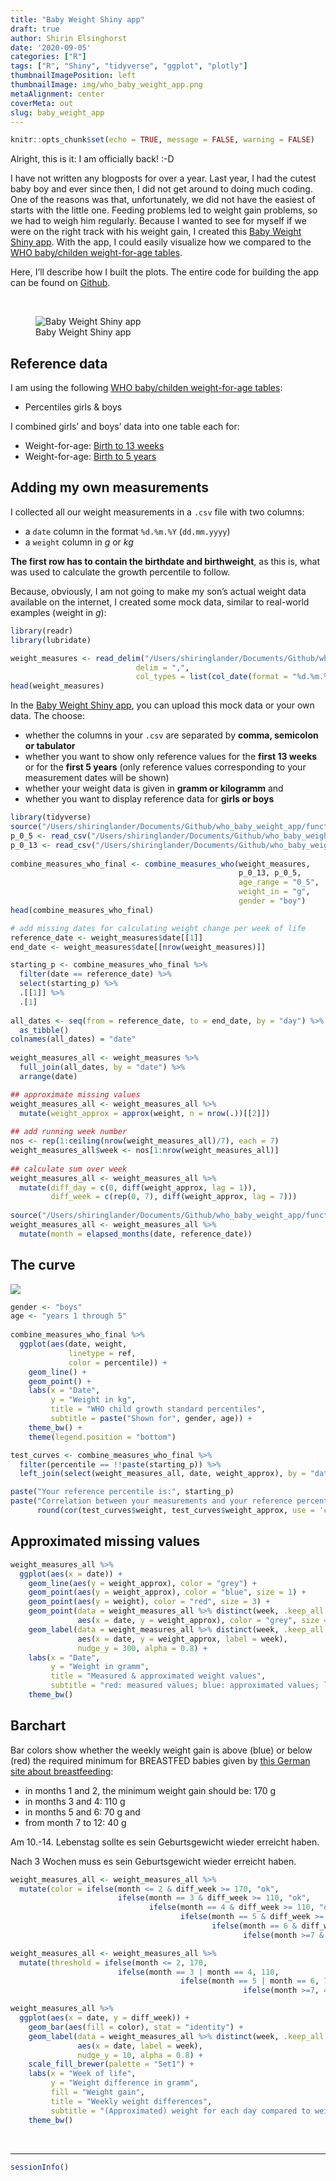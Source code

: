 ```yaml
---
title: "Baby Weight Shiny app"
draft: true
author: Shirin Elsinghorst
date: '2020-09-05'
categories: ["R"]
tags: ["R", "Shiny", "tidyverse", "ggplot", "plotly"]
thumbnailImagePosition: left
thumbnailImage: img/who_baby_weight_app.png
metaAlignment: center
coverMeta: out
slug: baby_weight_app
---
```


```r
knitr::opts_chunk$set(echo = TRUE, message = FALSE, warning = FALSE)
```

Alright, this is it: I am officially back! :-D

I have not written any blogposts for over a year. Last year, I had the cutest baby boy and ever since then, I did not get around to doing much coding. One of the reasons was that, unfortunately, we did not have the easiest of starts with the little one. Feeding problems led to weight gain problems, so we had to weigh him regularly. Because I wanted to see for myself if we were on the right track with his weight gain, I created this [Baby Weight Shiny app](https://shiring.shinyapps.io/who_baby_weight/). With the app, I could easily visualize how we compared to the [WHO baby/childen weight-for-age tables](https://www.who.int/childgrowth/standards/weight_for_age/en/).

Here, I'll describe how I built the plots. The entire code for building the app can be found on [Github](https://github.com/ShirinG/who_baby_weight_app).

<br>

![Baby Weight Shiny app](https://shirinsplayground.netlify.app/img/who_baby_weight_app.png)

## Reference data

I am using the following [WHO baby/childen weight-for-age tables](https://www.who.int/childgrowth/standards/weight_for_age/en/):

- Percentiles girls & boys

I combined girls' and boys' data into one table each for:

- Weight-for-age: [Birth to 13 weeks](https://github.com/ShirinG/who_baby_weight_app/blob/master/p_0_13.csv)
- Weight-for-age: [Birth to 5 years](https://github.com/ShirinG/who_baby_weight_app/blob/master/p_0_5.csv)

## Adding my own measurements

I collected all our weight measurements in a `.csv` file with two columns:

- a `date` column in the format `%d.%m.%Y` (`dd.mm.yyyy`)
- a `weight` column in *g* or *kg*

**The first row has to contain the birthdate and birthweight**, as this is, what was used to calculate the growth percentile to follow. 

Because, obviously, I am not going to make my son's actual weight data available on the internet, I created some mock data, similar to real-world examples (weight in *g*):

```r
library(readr)
library(lubridate)

weight_measures <- read_delim("/Users/shiringlander/Documents/Github/who_baby_weight_app/data/weight_measures.csv",
                            delim = ",",
                            col_types = list(col_date(format = "%d.%m.%Y"), col_double()))
head(weight_measures)
```

In the [Baby Weight Shiny app](https://shiring.shinyapps.io/who_baby_weight/), you can upload this mock data or your own data. The choose:

- whether the columns in your `.csv` are separated by **comma, semicolon or tabulator**
- whether you want to show only reference values for the **first 13 weeks** or for the **first 5 years** (only reference values corresponding to your measurement dates will be shown)
- whether your weight data is given in **gramm or kilogramm** and
- whether you want to display reference data for **girls or boys**

```r
library(tidyverse)
source("/Users/shiringlander/Documents/Github/who_baby_weight_app/functions/combine_measures.R")
p_0_5 <- read_csv("/Users/shiringlander/Documents/Github/who_baby_weight_app/data/p_0_5.csv")
p_0_13 <- read_csv("/Users/shiringlander/Documents/Github/who_baby_weight_app/data/p_0_13.csv")
        
combine_measures_who_final <- combine_measures_who(weight_measures, 
                                                   p_0_13, p_0_5,
                                                   age_range = "0_5",
                                                   weight_in = "g",
                                                   gender = "boy")
head(combine_measures_who_final)
```

```r
# add missing dates for calculating weight change per week of life
reference_date <- weight_measures$date[[1]]
end_date <- weight_measures$date[[nrow(weight_measures)]]

starting_p <- combine_measures_who_final %>% 
  filter(date == reference_date) %>%
  select(starting_p) %>%
  .[[1]] %>%
  .[1]
        
all_dates <- seq(from = reference_date, to = end_date, by = "day") %>%
  as_tibble()
colnames(all_dates) = "date"
        
weight_measures_all <- weight_measures %>%
  full_join(all_dates, by = "date") %>%
  arrange(date)

## approximate missing values
weight_measures_all <- weight_measures_all %>%
  mutate(weight_approx = approx(weight, n = nrow(.))[[2]])
        
## add running week number
nos <- rep(1:ceiling(nrow(weight_measures_all)/7), each = 7)
weight_measures_all$week <- nos[1:nrow(weight_measures_all)]
        
## calculate sum over week
weight_measures_all <- weight_measures_all %>%
  mutate(diff_day = c(0, diff(weight_approx, lag = 1)),
         diff_week = c(rep(0, 7), diff(weight_approx, lag = 7)))
        
source("/Users/shiringlander/Documents/Github/who_baby_weight_app/functions/elapsed_months.R")
weight_measures_all <- weight_measures_all %>%
  mutate(month = elapsed_months(date, reference_date))
```

## The curve

![](https://shirinsplayground.netlify.app/img/baby_weight_curve.png)


```r
gender <- "boys"
age <- "years 1 through 5"
        
combine_measures_who_final %>%
  ggplot(aes(date, weight,
             linetype = ref,
             color = percentile)) +
    geom_line() +
    geom_point() +
    labs(x = "Date",
         y = "Weight in kg",
         title = "WHO child growth standard percentiles",
         subtitle = paste("Shown for", gender, age)) +
    theme_bw() +
    theme(legend.position = "bottom")
```

```r
test_curves <- combine_measures_who_final %>%
  filter(percentile == !!paste(starting_p)) %>%
  left_join(select(weight_measures_all, date, weight_approx), by = "date")

paste("Your reference percentile is:", starting_p)
paste("Correlation between your measurements and your reference percentile is:",
      round(cor(test_curves$weight, test_curves$weight_approx, use = 'complete.obs'), digits = 5))
```

## Approximated missing values

```r
weight_measures_all %>%
  ggplot(aes(x = date)) +
    geom_line(aes(y = weight_approx), color = "grey") +
    geom_point(aes(y = weight_approx), color = "blue", size = 1) +
    geom_point(aes(y = weight), color = "red", size = 3) +
    geom_point(data = weight_measures_all %>% distinct(week, .keep_all = TRUE), 
               aes(x = date, y = weight_approx), color = "grey", size = 2) +
    geom_label(data = weight_measures_all %>% distinct(week, .keep_all = TRUE), 
               aes(x = date, y = weight_approx, label = week), 
               nudge_y = 300, alpha = 0.8) +
    labs(x = "Date",
         y = "Weight in gramm",
         title = "Measured & approximated weight values",
         subtitle = "red: measured values; blue: approximated values; labels: week of life") +
    theme_bw()
```

## Barchart

Bar colors show whether the weekly weight gain is above (blue) or below (red) the required minimum for BREASTFED babies given by [this German site about breastfeeding](https://www.stillkinder.de/gewicht-und-wachstum-von-gestillten-kindern/):

- in months 1 and 2, the minimum weight gain should be: 170 g
- in months 3 and 4: 110 g
- in months 5 and 6: 70 g and 
- from month 7 to 12: 40 g


Am 10.-14. Lebenstag sollte es sein Geburtsgewicht wieder erreicht haben.

Nach 3 Wochen muss es sein Geburtsgewicht wieder erreicht haben.


```r
weight_measures_all <- weight_measures_all %>%
  mutate(color = ifelse(month <= 2 & diff_week >= 170, "ok",
                        ifelse(month == 3 & diff_week >= 110, "ok",
                               ifelse(month == 4 & diff_week >= 110, "ok",
                                      ifelse(month == 5 & diff_week >= 70, "ok",
                                             ifelse(month == 6 & diff_week >= 70, "ok",
                                                    ifelse(month >=7 & diff_week >= 40, "ok", "low")))))))
```

```r
weight_measures_all <- weight_measures_all %>%
  mutate(threshold = ifelse(month <= 2, 170,
                        ifelse(month == 3 | month == 4, 110,
                                      ifelse(month == 5 | month == 6, 70,
                                                    ifelse(month >=7, 40, NA)))))
```

```r
weight_measures_all %>%
  ggplot(aes(x = date, y = diff_week)) +
    geom_bar(aes(fill = color), stat = "identity") +
    geom_label(data = weight_measures_all %>% distinct(week, .keep_all = TRUE), 
               aes(x = date, label = week), 
               nudge_y = 10, alpha = 0.8) +
    scale_fill_brewer(palette = "Set1") +
    labs(x = "Week of life",
         y = "Weight difference in gramm",
         fill = "Weight gain",
         title = "Weekly weight differences",
         subtitle = "(Approximated) weight for each day compared to weight at 7 days prior;\nlabels: week of life") +
    theme_bw()
```

    
<br>



---

```r
sessionInfo()
```

